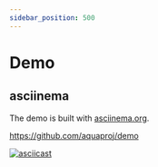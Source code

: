 ```yaml
---
sidebar_position: 500
---
```


# Demo

## asciinema

The demo is built with [asciinema.org](https://asciinema.org/).

https://github.com/aquaproj/demo

[![asciicast](https://asciinema.org/a/498262.svg)](https://asciinema.org/a/498262?autoplay=1)
